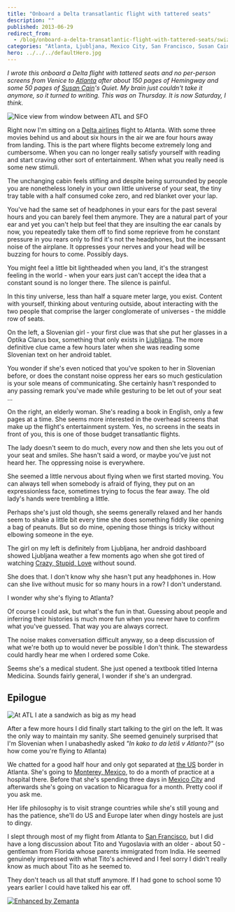 ```yaml
---
title: "Onboard a Delta transatlantic flight with tattered seats"
description: ""
published: 2013-06-29
redirect_from:
  - /blog/onboard-a-delta-transatlantic-flight-with-tattered-seats/swizec/6260
categories: "Atlanta, Ljubljana, Mexico City, San Francisco, Susan Cain, Travel + Events"
hero: ../../../defaultHero.jpg
---
```


_I wrote this onboard a Delta flight with tattered seats and no per-person screens from Venice to [Atlanta](<http://maps.google.com/maps?ll=33.755,-84.39&spn=0.1,0.1&q=33.755,-84.39 (Atlanta)&t=h> "Atlanta") after about 150 pages of Hemingway and some 50 pages of [Susan Cain](http://www.thepowerofintroverts.com "Susan Cain")'s Quiet. My brain just couldn't take it anymore, so it turned to writing. This was on Thursday. It is now Saturday, I think._

![Nice view from window between ATL and SFO](https://www.filepicker.io/api/file/0fOq2Hu3T56fyAUwCzp2)

Right now I'm sitting on a [Delta airlines](http://www.delta.com/ "Delta Air Lines") flight to Atlanta. With some three movies behind us and about six hours in the air we are four hours away from landing. This is the part where flights become extremely long and cumbersome. When you can no longer really satisfy yourself with reading and start craving other sort of entertainment. When what you really need is some new stimuli.

The unchanging cabin feels stifling and despite being surrounded by people you are nonetheless lonely in your own little universe of your seat, the tiny tray table with a half consumed coke zero, and red blanket over your lap.

You've had the same set of headphones in your ears for the past several hours and you can barely feel them anymore. They are a natural part of your ear and yet you can't help but feel that they are insulting the ear canals by now, you repeatedly take them off to find some reprieve from he constant pressure in you rears only to find it's not the headphones, but the incessant noise of the airplane. It oppresses your nerves and your head will be buzzing for hours to come. Possibly days.

You might feel a little bit lightheaded when you land, it's the strangest feeling in the world - when your ears just can't accept the idea that a constant sound is no longer there. The silence is painful.

In this tiny universe, less than half a square meter large, you exist. Content with yourself, thinking about venturing outside, about interacting with the two people that comprise the larger conglomerate of universes - the middle row of seats.

On the left, a Slovenian girl - your first clue was that she put her glasses in a Optika Clarus box, something that only exists in [Ljubljana](<http://maps.google.com/maps?ll=46.0555555556,14.5083333333&spn=0.1,0.1&q=46.0555555556,14.5083333333 (Ljubljana)&t=h> "Ljubljana"). The more definitive clue came a few hours later when she was reading some Slovenian text on her android tablet.

You wonder if she's even noticed that you've spoken to her in Slovenian before, or does the constant noise oppress her ears so much gesticulation is your sole means of communicating. She certainly hasn't responded to any passing remark you've made while gesturing to be let out of your seat ...

On the right, an elderly woman. She's reading a book in English, only a few pages at a time. She seems more interested in the overhead screens that make up the flight's entertainment system. Yes, no screens in the seats in front of you, this is one of those budget transatlantic flights.

The lady doesn't seem to do much, every now and then she lets you out of your seat and smiles. She hasn't said a word, or maybe you've just not heard her. The oppressing noise is everywhere.

She seemed a little nervous about flying when we first started moving. You can always tell when somebody is afraid of flying, they put on an expressionless face, sometimes trying to focus the fear away. The old lady's hands were trembling a little.

Perhaps she's just old though, she seems generally relaxed and her hands seem to shake a little bit every time she does something fiddly like opening a bag of peanuts. But so do mine, opening those things is tricky without elbowing someone in the eye.

The girl on my left is definitely from Ljubljana, her android dashboard showed Ljubljana weather a few moments ago when she got tired of watching [Crazy, Stupid, Love](http://www.rottentomatoes.com/m/771203531 "Crazy, Stupid, Love.") without sound.

She does that. I don't know why she hasn't put any headphones in. How can she live without music for so many hours in a row? I don't understand.

I wonder why she's flying to Atlanta?

Of course I could ask, but what's the fun in that. Guessing about people and inferring their histories is much more fun when you never have to confirm what you've guessed. That way you are always correct.

The noise makes conversation difficult anyway, so a deep discussion of what we're both up to would never be possible I don't think. The stewardess could hardly hear me when I ordered some Coke.

Seems she's a medical student. She just opened a textbook titled Interna Medicina. Sounds fairly general, I wonder if she's an undergrad.

## Epilogue

![At ATL I ate a sandwich as big as my head](https://www.filepicker.io/api/file/PWlu24CSpag0FEKxZGH8)

After a few more hours I did finally start talking to the girl on the left. It was the only way to maintain my sanity. She seemed genuinely surprised that I'm Slovenian when I unabashedly asked _"In kako to da letiš v Atlanto?"_ (so how come you're flying to Atlanta)

We chatted for a good half hour and only got separated at [the US](<http://maps.google.com/maps?ll=38.8833333333,-77.0166666667&spn=10.0,10.0&q=38.8833333333,-77.0166666667 (United%20States)&t=h> "United States") border in Atlanta. She's going to [Monterey, Mexico](<http://maps.google.com/maps?ll=25.6666666667,-100.3&spn=0.1,0.1&q=25.6666666667,-100.3 (Monterrey)&t=h> "Monterrey"), to do a month of practice at a hospital there. Before that she's spending three days in [Mexico City](<http://maps.google.com/maps?ll=19.4333333333,-99.1333333333&spn=0.1,0.1&q=19.4333333333,-99.1333333333 (Mexico%20City)&t=h> "Mexico City") and afterwards she's going on vacation to Nicaragua for a month. Pretty cool if you ask me.

Her life philosophy is to visit strange countries while she's still young and has the patience, she'll do US and Europe later when dingy hostels are just to dingy.

I slept through most of my flight from Atlanta to [San Francisco](<http://maps.google.com/maps?ll=37.7833333333,-122.416666667&spn=0.1,0.1&q=37.7833333333,-122.416666667 (San%20Francisco)&t=h> "San Francisco"), but I did have a long discussion about Tito and Yugoslavia with an older - about 50 - gentleman from Florida whose parents immigrated from India. He seemed genuinely impressed with what Tito's achieved and I feel sorry I didn't really know as much about Tito as he seemed to.

They don't teach us all that stuff anymore. If I had gone to school some 10 years earlier I could have talked his ear off.

[![Enhanced by Zemanta](http://img.zemanta.com/zemified_e.png?x-id=305e0f91-42fd-48e5-b10c-905e7c12ba9f)](http://www.zemanta.com/?px "Enhanced by Zemanta")
